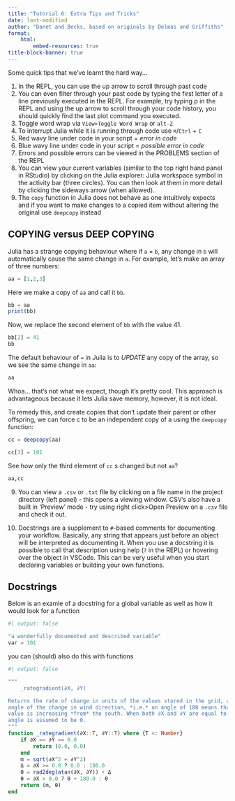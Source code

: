 ```yaml
---
title: "Tutorial 6: Extra Tips and Tricks"
date: last-modified
author: "Danet and Becks, based on originals by Delmas and Griffiths"
format:
    html:
        embed-resources: true
title-block-banner: true
---
```


Some quick tips that we've learnt the hard way...

1.  In the REPL, you can use the up arrow to scroll through past code
2.  You can even filter through your past code by typing the first letter of a line previously executed in the REPL. For example, try typing p in the REPL and using the up arrow to scroll through your code history, you should quickly find the last plot command you executed.
3.  Toggle word wrap via `View>Toggle Word Wrap` or `alt-Z`
4.  To interrupt Julia while it is running through code use `⌘`/`Ctrl` + `C`
5.  Red wavy line under code in your script = *error in code*
6.  Blue wavy line under code in your script = *possible error in code*
7.  Errors and possible errors can be viewed in the PROBLEMS section of the REPL
8.  You can view your current variables (similar to the top right hand panel in RStudio) by clicking on the Julia explorer: Julia workspace symbol in the activity bar (three circles). You can then look at them in more detail by clicking the sideways arrow (when allowed).
9.  The `copy` function in Julia does not behave as one intuitively expects and if you want to make changes to a copied item without altering the original use `deepcopy` instead

::: {.callout-tip collapse="true"}
## COPYING versus DEEP COPYING

Julia has a strange copying behaviour where if `a` = `b`, any change in `b` will automatically cause the same change in `a`. For example, let's make an array of three numbers:

```julia
aa = [1,2,3]
```

Here we make a copy of `aa` and call it `bb`.

```julia
bb = aa
print(bb)
```

Now, we replace the second element of `bb` with the value 41.

```julia
bb[2] = 41
bb
```

The default behaviour of `=` in Julia is to *UPDATE* any copy of the array, so we see the same change in `aa`:

```julia
aa
```

Whoa... that's not what we expect, though it's pretty cool. This approach is advantageous because it lets Julia save memory, however, it is not ideal.

To remedy this, and create copies that don't update their parent or other offspring, we can force c to be an independent copy of a using the `deepcopy` function:

```julia
cc = deepcopy(aa)
```

```julia
cc[3] = 101
```

See how only the third element of `cc` s changed but not `aa`?

```julia
aa,cc
```
:::

9.  You can view a `.csv` or `.txt` file by clicking on a file name in the project directory (left panel) - this opens a viewing window. CSV's also have a built in 'Preview' mode - try using right click\>Open Preview on a `.csv` file and check it out.

10. Docstrings are a supplement to `#`-based comments for documenting your workflow. Basically, any string that appears just before an object will be interpreted as documenting it. When you use a docstring it is possible to call that description using help (`?` in the REPL) or hovering over the object in VSCode. This can be very useful when you start declaring variables or building your own functions.

::: {.callout-tip collapse="true"}
## Docstrings

Below is an examle of a docstring for a global variable as well as how it would look for a function

```julia
#| output: false

"a wonderfully documented and described variable"
var = 101
```

you can (should) also do this with functions

```julia
#| output: false

"""
    _rategradient(∂X, ∂Y)

Returns the rate of change in units of the values stored in the grid, and the
angle of the change in wind direction, *i.e.* an angle of 180 means that the
value is increasing *from* the south. When both ∂X and ∂Y are equal to 0, the
angle is assumed to be 0.
"""
function _rategradient(∂X::T, ∂Y::T) where {T <: Number}
    if ∂X == ∂Y == 0.0
        return (0.0, 0.0)
    end
    m = sqrt(∂X^2 + ∂Y^2)
    Δ = ∂X >= 0.0 ? 0.0 : 180.0
    θ = rad2deg(atan(∂X, ∂Y)) + Δ
    θ = ∂X > 0.0 ? θ + 180.0 : θ
    return (m, θ)
end
```
:::